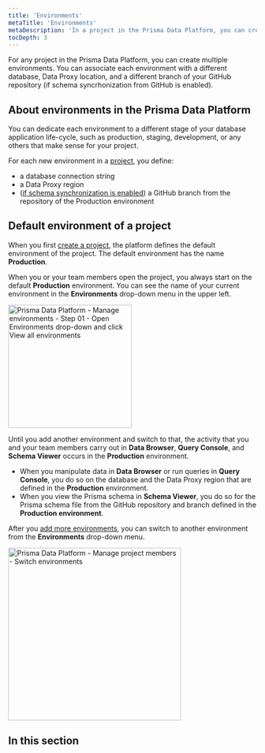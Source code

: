 ```yaml
---
title: 'Environments'
metaTitle: 'Environments'
metaDescription: 'In a project in the Prisma Data Platform, you can create multiple environments to associate a Prisma schema on a repository branch with a database and, thus, separate database development activities with JavaScript/TypeScript and Prisma ORM.'
tocDepth: 3
---
```


<TopBlock>

For any project in the Prisma Data Platform, you can create multiple environments. You can associate each environment with a different database, Data Proxy location, and a different branch of your GitHub repository (if schema syncrhonization from GitHub is enabled).

</TopBlock>

## About environments in the Prisma Data Platform

You can dedicate each environment to a different stage of your database application life-cycle, such as production, staging, development, or any others that make sense for your project.

For each new environment in a [project](/data-platform/projects), you define:

- a database connection string
- a Data Proxy region
- ([if schema synchronization is enabled](/data-platform/projects/create#optional-enable-schema-synchronization)) a GitHub branch from the repository of the Production environment

## Default environment of a project

When you first [create a project](/data-platform/projects/create), the platform defines the default environment of the project. The default environment has the name **Production**.

When you or your team members open the project, you always start on the default **Production** environment. You can see the name of your current environment in the **Environments** drop-down menu in the upper left.

<img
  src="https://res.cloudinary.com/prismaio/image/upload/v1667209254/docs/pdp/environments/default-environment_x456s1.png"
  alt="Prisma Data Platform - Manage environments - Step 01 - Open Environments drop-down and click View all environments"
  width="250px"
/>

Until you add another environment and switch to that, the activity that you and your team members carry out in **Data Browser**, **Query Console**, and **Schema Viewer** occurs in the **Production** environment.

- When you manipulate data in **Data Browser** or run queries in **Query Console**, you do so on the database and the Data Proxy region that are defined in the **Production** environment.
- When you view the Prisma schema in **Schema Viewer**, you do so for the Prisma schema file from the GitHub repository and branch defined in the **Production environment**.

After you [add more environments](/data-platform/environments/create), you can switch to another environment from the **Environments** drop-down menu.

<img
  src="https://res.cloudinary.com/prismaio/image/upload/v1667211818/docs/pdp/environments/manage-environments-switch-environment_dy6tfk.png"
  alt="Prisma Data Platform - Manage project members - Switch environments"
  width="350px"
/>

## In this section

<Subsections depth="3" />
